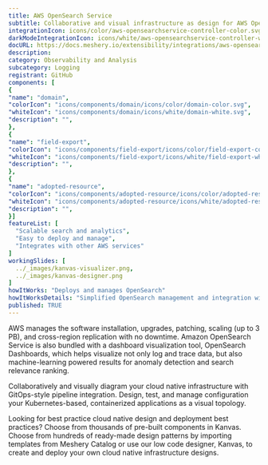 ```yaml
---
title: AWS OpenSearch Service
subtitle: Collaborative and visual infrastructure as design for AWS OpenSearch Service
integrationIcon: icons/color/aws-opensearchservice-controller-color.svg
darkModeIntegrationIcon: icons/white/aws-opensearchservice-controller-white.svg
docURL: https://docs.meshery.io/extensibility/integrations/aws-opensearchservice-controller
description: 
category: Observability and Analysis
subcategory: Logging
registrant: GitHub
components: [
{
"name": "domain",
"colorIcon": "icons/components/domain/icons/color/domain-color.svg",
"whiteIcon": "icons/components/domain/icons/white/domain-white.svg",
"description": "",
},
{
"name": "field-export",
"colorIcon": "icons/components/field-export/icons/color/field-export-color.svg",
"whiteIcon": "icons/components/field-export/icons/white/field-export-white.svg",
"description": "",
},
{
"name": "adopted-resource",
"colorIcon": "icons/components/adopted-resource/icons/color/adopted-resource-color.svg",
"whiteIcon": "icons/components/adopted-resource/icons/white/adopted-resource-white.svg",
"description": "",
}]
featureList: [
  "Scalable search and analytics",
  "Easy to deploy and manage",
  "Integrates with other AWS services"
]
workingSlides: [
  ../_images/kanvas-visualizer.png,
  ../_images/kanvas-designer.png
]
howItWorks: "Deploys and manages OpenSearch"
howItWorksDetails: "Simplified OpenSearch management and integration with AWS"
published: TRUE
---
```

<p>
AWS manages the software installation, upgrades, patching, scaling (up to 3 PB), and cross-region replication with no downtime. Amazon OpenSearch Service is also bundled with a dashboard visualization tool, OpenSearch Dashboards, which helps visualize not only log and trace data, but also machine-learning powered results for anomaly detection and search relevance ranking.
</p>
<p>
    Collaboratively and visually diagram your cloud native infrastructure with GitOps-style pipeline integration. Design, test, and manage configuration your Kubernetes-based, containerized applications as a visual topology.
</p>
<p>
    Looking for best practice cloud native design and deployment best practices? Choose from thousands of pre-built components in Kanvas. Choose from hundreds of ready-made design patterns by importing templates from Meshery Catalog or use our low code designer, Kanvas, to create and deploy your own cloud native infrastructure designs.
</p>
